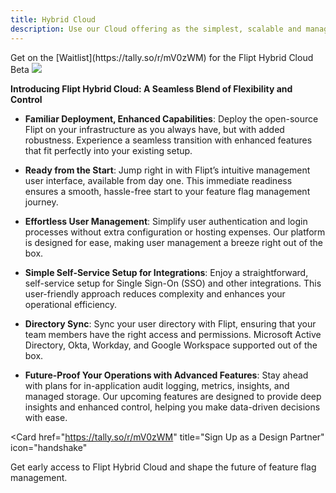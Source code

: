 ```yaml
---
title: Hybrid Cloud
description: Use our Cloud offering as the simplest, scalable and managed backend for running Flipt open-source on your infrastructure
---
```


<Check>
  Get on the [Waitlist](https://tally.so/r/mV0zWM) for the Flipt Hybrid Cloud
  Beta
</Check>

<Frame id="managed-hybrid">
  <img className="block h-128" src="/images/managed/hybrid.png" />
</Frame>

**Introducing Flipt Hybrid Cloud: A Seamless Blend of Flexibility and Control**

- **Familiar Deployment, Enhanced Capabilities**: Deploy the open-source Flipt on your infrastructure as you always have, but with added robustness. Experience a seamless transition with enhanced features that fit perfectly into your existing setup.

- **Ready from the Start**: Jump right in with Flipt’s intuitive management user interface, available from day one. This immediate readiness ensures a smooth, hassle-free start to your feature flag management journey.

- **Effortless User Management**: Simplify user authentication and login processes without extra configuration or hosting expenses. Our platform is designed for ease, making user management a breeze right out of the box.

- **Simple Self-Service Setup for Integrations**: Enjoy a straightforward, self-service setup for Single Sign-On (SSO) and other integrations. This user-friendly approach reduces complexity and enhances your operational efficiency.

- **Directory Sync**: Sync your user directory with Flipt, ensuring that your team members have the right access and permissions. Microsoft Active Directory, Okta, Workday, and Google Workspace supported out of the box.

- **Future-Proof Your Operations with Advanced Features**: Stay ahead with plans for in-application audit logging, metrics, insights, and managed storage. Our upcoming features are designed to provide deep insights and enhanced control, helping you make data-driven decisions with ease.

<Card
  href="https://tally.so/r/mV0zWM"
  title="Sign Up as a Design Partner"
  icon="handshake"
>
  Get early access to Flipt Hybrid Cloud and shape the future of feature flag
  management.
</Card>
